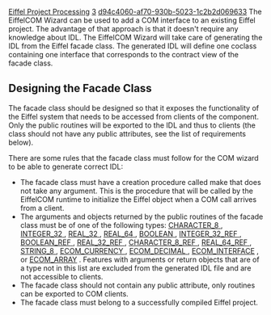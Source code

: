 [[Property:title|Eiffel Project Processing]]
[[Property:weight|3]]
[[Property:uuid|d94c4060-af70-930b-5023-1c2b2d069633]]
The EiffelCOM Wizard can be used to add a COM interface to an existing Eiffel project. The advantage of that approach is that it doesn't require any knowledge about IDL. The EiffelCOM Wizard will take care of generating the IDL from the Eiffel facade class. The generated IDL will define one coclass containing one interface that corresponds to the contract view of the facade class. 

==Designing the Facade Class==

The facade class should be designed so that it exposes the functionality of the Eiffel system that needs to be accessed from clients of the component. Only the public routines will be exported to the IDL and thus to clients (the class should not have any public attributes, see the list of requirements below). 

There are some rules that the facade class must follow for the COM wizard to be able to generate correct IDL: 
*  The facade class must have a creation procedure called <eiffel>make</eiffel> that does not take any argument. This is the procedure that will be called by the EiffelCOM runtime to initialize the Eiffel object when a COM call arrives from a client. 
*  The arguments and objects returned by the public routines of the facade class must be of one of the following types: [[ref:libraries/base/reference/character_8_chart| <eiffel>CHARACTER_8</eiffel> ]] , [[ref:libraries/base/reference/integer_32_chart| <eiffel>INTEGER_32</eiffel> ]] , [[ref:libraries/base/reference/real_32_chart| <eiffel>REAL_32</eiffel> ]] , [[ref:libraries/base/reference/real_64_chart| <eiffel>REAL_64</eiffel> ]] , [[ref:libraries/base/reference/boolean_chart| <eiffel>BOOLEAN</eiffel> ]] , [[ref:libraries/base/reference/integer_32_ref_chart| <eiffel>INTEGER_32_REF</eiffel> ]] , [[ref:libraries/base/reference/boolean_ref_chart| <eiffel>BOOLEAN_REF</eiffel> ]] , [[ref:libraries/base/reference/real_32_ref_chart| <eiffel>REAL_32_REF</eiffel> ]] , [[ref:libraries/base/reference/character_8_ref_chart| <eiffel>CHARACTER_8_REF</eiffel> ]] , [[ref:libraries/base/reference/real_64_ref_chart| <eiffel>REAL_64_REF</eiffel> ]] , [[ref:libraries/base/reference/string_8_chart| <eiffel>STRING_8</eiffel> ]] , [[ref:libraries/com/reference/ecom_currency_chart| <eiffel>ECOM_CURRENCY</eiffel> ]] , [[ref:libraries/com/reference/ecom_decimal_chart| <eiffel>ECOM_DECIMAL</eiffel> ]] , [[ref:libraries/com/reference/ecom_interface_chart| <eiffel>ECOM_INTERFACE</eiffel>]] , or [[ref:libraries/com/reference/ecom_array_chart| <eiffel>ECOM_ARRAY</eiffel>]] . Features with arguments or return objects that are of a type not in this list are excluded from the generated IDL file and are not accessible to clients. 
*  The facade class should not contain any public attribute, only routines can be exported to COM clients. 
*  The facade class must belong to a successfully compiled Eiffel project. 

{{seealso| '''See Also''': [[How the EiffelCOM Wizard works|How the EiffelCOM Wizard Works]] , [[Generated Files|Generated Files]] , [[Class Hierarchy|Class Hierarchy]] , [[Eiffel Project Processing|Adding a COM Interface to an Eiffel Project]] , [[Accessing a COM component|Accessing a COM Component]] , [[Reusing a COM Component|Reusing a COM Component]] , [[Wizards: Command Line Options|Command Line Options]]  }}




